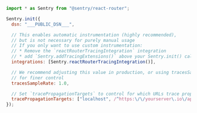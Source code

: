 ```javascript
import * as Sentry from "@sentry/react-router";

Sentry.init({
  dsn: "___PUBLIC_DSN___",

  // This enables automatic instrumentation (highly recommended),
  // but is not necessary for purely manual usage
  // If you only want to use custom instrumentation:
  // * Remove the `reactRouterTracingIntegration` integration
  // * add `Sentry.addTracingExtensions()` above your Sentry.init() call
  integrations: [Sentry.reactRouterTracingIntegration()],

  // We recommend adjusting this value in production, or using tracesSampler
  // for finer control
  tracesSampleRate: 1.0,

  // Set `tracePropagationTargets` to control for which URLs trace propagation should be enabled
  tracePropagationTargets: ["localhost", /^https:\/\/yourserver\.io\/api/],
});
```
